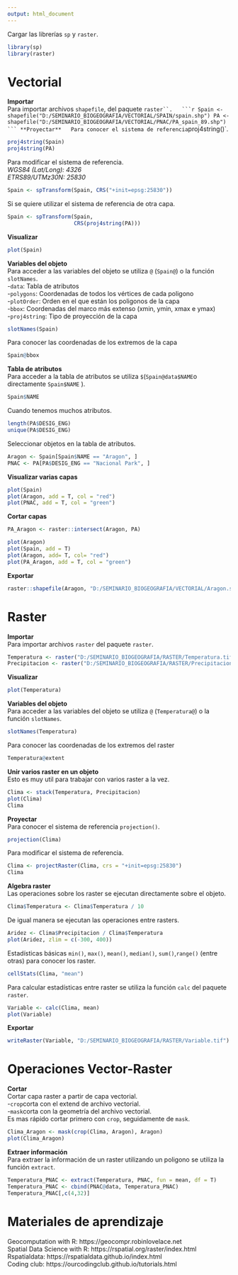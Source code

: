 ```yaml
---
output: html_document
---
```



Cargar las librerías `sp` y `raster`.
```r
library(sp)
library(raster)
```
# Vectorial  
**Importar**  
Para importar archivos `shapefile`, del paquete `raster``.  
```r
Spain <- shapefile("D:/SEMINARIO_BIOGEOGRAFIA/VECTORIAL/SPAIN/spain.shp")
PA <- shapefile("D:/SEMINARIO_BIOGEOGRAFIA/VECTORIAL/PNAC/PA_spain_89.shp")
```
**Proyectar**  
Para conocer el sistema de referencia `proj4string()`.  
```r
proj4string(Spain)
proj4string(PA)
```
Para modificar el sistema de referencia.  
*WGS84 (Lat/Long): 4326*  
*ETRS89/UTMz30N: 25830*  
```r
Spain <- spTransform(Spain, CRS("+init=epsg:25830"))
```   
Si se quiere utilizar el sistema de referencia de otra capa.  
```r
Spain <- spTransform(Spain,
                     CRS(proj4string(PA)))
```

**Visualizar**
```r
plot(Spain)
```  
  
**Variables del objeto**  
Para acceder a las variables del objeto se utiliza `@` (`Spain@`) o la función `slotNames`.  
-`data`: Tabla de atributos  
-`polygons`: Coordenadas de todos los vértices de cada poligono  
-`plotOrder`: Orden en el que están los poligonos de la capa  
-`bbox`: Coordenadas del marco más extenso (xmin, ymin, xmax e ymax)   
-`proj4string`: Tipo de proyección de la capa  
```r
slotNames(Spain)
```
Para conocer las coordenadas de los extremos de la capa  
```r
Spain@bbox
```

**Tabla de atributos**  
Para acceder a la tabla de atributos se utiliza `$`(`Spain@data$NAME`o directamente `Spain$NAME` ).  
```r
Spain$NAME
```
Cuando tenemos muchos atributos. 
```r
length(PA$DESIG_ENG)
unique(PA$DESIG_ENG)
```
Seleccionar objetos en la tabla de atributos.  
```r
Aragon <- Spain[Spain$NAME == "Aragon", ]
PNAC <- PA[PA$DESIG_ENG == "Nacional Park", ]
```
**Visualizar varias capas**  
```r
plot(Spain)
plot(Aragon, add = T, col = "red")
plot(PNAC, add = T, col = "green")
```  
  
**Cortar capas**
```r
PA_Aragon <- raster::intersect(Aragon, PA)

plot(Aragon)
plot(Spain, add = T)
plot(Aragon, add= T, col= "red")
plot(PA_Aragon, add = T, col = "green")
```
  
**Exportar**
```r
raster::shapefile(Aragon, "D:/SEMINARIO_BIOGEOGRAFIA/VECTORIAL/Aragon.shp")
```

# Raster

**Importar**  
Para importar archivos `raster` del paquete `raster`.  
```r
Temperatura <- raster("D:/SEMINARIO_BIOGEOGRAFIA/RASTER/Temperatura.tif")
Precipitacion <- raster("D:/SEMINARIO_BIOGEOGRAFIA/RASTER/Precipitacion.tif")
```

**Visualizar**
```r
plot(Temperatura)  
```
  
**Variables del objeto**  
Para acceder a las variables del objeto se utiliza `@` (`Temperatura@`) o la función `slotNames`.
```r
slotNames(Temperatura)
```
Para conocer las coordenadas de los extremos del raster
```r
Temperatura@extent
```


**Unir varios raster en un objeto**   
Esto es muy util para trabajar con varios raster a la vez.  
```r
Clima <- stack(Temperatura, Precipitacion)
plot(Clima)
Clima
```
**Proyectar**  
Para conocer el sistema de referencia `projection()`.  
```r
projection(Clima)
```
Para modificar el sistema de referencia.  
```r
Clima <- projectRaster(Clima, crs = "+init=epsg:25830")
Clima
```
**Algebra raster**  
Las operaciones sobre los raster se ejecutan directamente sobre el objeto.
```r
Clima$Temperatura <- Clima$Temperatura / 10
```
De igual manera se ejecutan las operaciones entre rasters.
```r
Aridez <- Clima$Precipitacion / Clima$Temperatura
plot(Aridez, zlim = c(-300, 400))  
```
  
Estadísticas básicas `min()`, `max()`, `mean()`, `median()`, `sum()`,`range()` (entre otras) para conocer los raster.
```r
cellStats(Clima, "mean")
```
Para calcular estadísticas entre raster se utiliza la función `calc` del paquete `raster`.
```r
Variable <- calc(Clima, mean)
plot(Variable)
```
  
**Exportar**
```r
writeRaster(Variable, "D:/SEMINARIO_BIOGEOGRAFIA/RASTER/Variable.tif")
```

# Operaciones Vector-Raster  
**Cortar**  
Cortar capa raster a partir de capa vectorial.  
 -`crop`corta con el extend de archivo vectorial.  
 -`mask`corta con la geometría del archivo vectorial.  
Es mas rápido cortar primero con `crop`, seguidamente de `mask`.
```r
Clima_Aragon <- mask(crop(Clima, Aragon), Aragon)
plot(Clima_Aragon)
```
  
**Extraer información**  
Para extraer la información de un raster utilizando un poligono se utiliza la función `extract`.
```r
Temperatura_PNAC <- extract(Temperatura, PNAC, fun = mean, df = T)
Temperatura_PNAC <- cbind(PNAC@data, Temperatura_PNAC)
Temperatura_PNAC[,c(4,32)]
```

# Materiales de aprendizaje  
Geocomputation with R: https://geocompr.robinlovelace.net  
Spatial Data Science with R: https://rspatial.org/raster/index.html  
Rspatialdata: https://rspatialdata.github.io/index.html  
Coding club: https://ourcodingclub.github.io/tutorials.html  